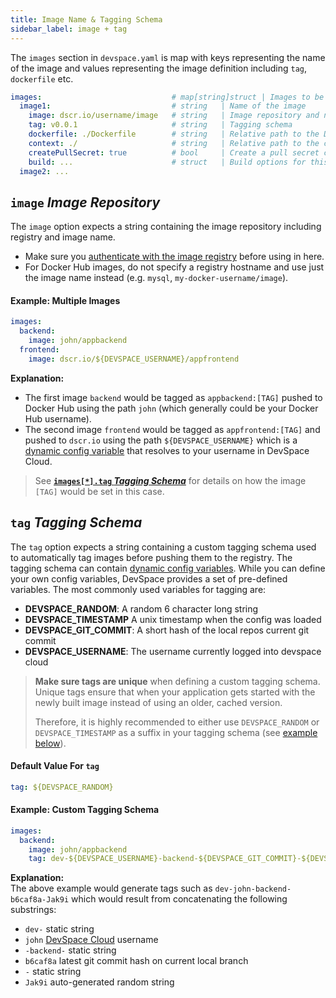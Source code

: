 ```yaml
---
title: Image Name & Tagging Schema
sidebar_label: image + tag
---
```


The `images` section in `devspace.yaml` is map with keys representing the name of the image and values representing the image definition including `tag`, `dockerfile` etc.
```yaml
images:                             # map[string]struct | Images to be built and pushed
  image1:                           # string   | Name of the image
    image: dscr.io/username/image   # string   | Image repository and name 
    tag: v0.0.1                     # string   | Tagging schema
    dockerfile: ./Dockerfile        # string   | Relative path to the Dockerfile used for building (Default: ./Dockerfile)
    context: ./                     # string   | Relative path to the context used for building (Default: ./)
    createPullSecret: true          # bool     | Create a pull secret containing your Docker credentials (Default: false)
    build: ...                      # struct   | Build options for this image
  image2: ...
```

## `image` *Image Repository*
The `image` option expects a string containing the image repository including registry and image name. 

- Make sure you [authenticate with the image registry](../../configuration/images/basics.mdx#authentication-registry) before using in here.
- For Docker Hub images, do not specify a registry hostname and use just the image name instead (e.g. `mysql`, `my-docker-username/image`).

#### Example: Multiple Images
```yaml
images:
  backend:
    image: john/appbackend
  frontend:
    image: dscr.io/${DEVSPACE_USERNAME}/appfrontend
```
**Explanation:**
- The first image `backend` would be tagged as `appbackend:[TAG]` pushed to Docker Hub using the path `john` (which generally could be your Docker Hub username).
- The second image `frontend` would be tagged as `appfrontend:[TAG]` and pushed to `dscr.io` using the path `${DEVSPACE_USERNAME}` which is a [dynamic config variable](../../configuration/variables/basics.mdx) that resolves to your username in DevSpace Cloud. 

> See **[`images[*].tag` *Tagging Schema*](#tag-tagging-schema)** for details on how the image `[TAG]` would be set in this case.


## `tag` *Tagging Schema*
The `tag` option expects a string containing a custom tagging schema used to automatically tag images before pushing them to the registry. The tagging schema can contain [dynamic config variables](../../configuration/variables/basics.mdx). While you can define your own config variables, DevSpace provides a set of pre-defined variables. The most commonly used variables for tagging are:
- **DEVSPACE_RANDOM**: A random 6 character long string
- **DEVSPACE_TIMESTAMP** A unix timestamp when the config was loaded
- **DEVSPACE_GIT_COMMIT**: A short hash of the local repos current git commit
- **DEVSPACE_USERNAME**: The username currently logged into devspace cloud

> **Make sure tags are unique** when defining a custom tagging schema. Unique tags ensure that when your application gets started with the newly built image instead of using an older, cached version. 
> 
> Therefore, it is highly recommended to either use `DEVSPACE_RANDOM` or `DEVSPACE_TIMESTAMP` as a suffix in your tagging schema (see [example below](#example-custom-tagging-schema)).

#### Default Value For `tag`
```yaml
tag: ${DEVSPACE_RANDOM}
```

#### Example: Custom Tagging Schema
```yaml
images:
  backend:
    image: john/appbackend
    tag: dev-${DEVSPACE_USERNAME}-backend-${DEVSPACE_GIT_COMMIT}-${DEVSPACE_RANDOM}
```
**Explanation:**  
The above example would generate tags such as `dev-john-backend-b6caf8a-Jak9i` which would result from concatenating the following substrings:
- `dev-` static string 
- `john` [DevSpace Cloud](https://devspace.cloud/docs/introduction) username
- `-backend-` static string 
- `b6caf8a` latest git commit hash on current local branch
- `-` static string
- `Jak9i` auto-generated random string
